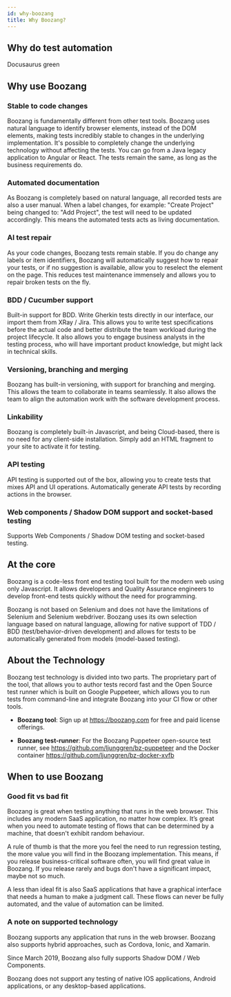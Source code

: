 ---
id: why-boozang
title: Why Boozang?
---

## Why do test automation


<YouTubeEmbed embedId="YcCw6cS7Uy0">Docusaurus green</YouTubeEmbed>

## Why use Boozang

### Stable to code changes

Boozang is fundamentally different from other test tools. Boozang uses natural language to identify browser elements, instead of the DOM elements, making tests incredibly stable to changes in the underlying implementation. It's possible to completely change the underlying technology without affecting the tests. You can go from a Java legacy application to Angular or React. The tests remain the same, as long as the business requirements do. 

### Automated documentation

As Boozang is completely based on natural language, all recorded tests are also a user manual. When a label changes, for example: "Create Project" being changed to: "Add Project", the test will need to be updated accordingly. This means the automated tests acts as living documentation. 

### AI test repair

As your code changes, Boozang tests remain stable. If you do change any labels or item identifiers, Boozang will automatically suggest how to repair your tests, or if no suggestion is available, allow you to reselect the element on the page. This reduces test maintenance immensely and allows you to repair broken tests on the fly. 

### BDD / Cucumber support

Built-in support for BDD. Write Gherkin tests directly in our interface, our import them from XRay / Jira. This allows you to write test specifications before the actual code and better distribute the team workload during the project lifecycle. It also allows you to engage business analysts in the testing process, who will have important product knowledge, but might lack in technical skills.

### Versioning, branching and merging

Boozang has built-in versioning, with support for branching and merging. This allows the team to collaborate in teams seamlessly. It also allows the team to align the automation work with the software development process. 

### Linkability

Boozang is completely built-in Javascript, and being Cloud-based, there is no need for any client-side installation. Simply add an HTML fragment to your site to activate it for testing.

### API testing

API testing is supported out of the box, allowing you to create tests that mixes API and UI operations. Automatically generate API tests by recording actions in the browser. 

### Web components / Shadow DOM support and socket-based testing

Supports Web Components / Shadow DOM testing and socket-based testing. 

## At the core

Boozang is a code-less front end testing tool built for the modern web using only Javascript. It allows developers and Quality Assurance engineers to develop front-end tests quickly without the need for programming. 

Boozang is not based on Selenium and does not have the limitations of Selenium and Selenium webdriver. Boozang uses its own selection language based on natural language, allowing for native support of TDD / BDD (test/behavior-driven development) and allows for tests to be automatically generated from models (model-based testing). 

## About the Technology

Boozang test technology is divided into two parts. The proprietary part of the tool, that allows you to author tests record fast and the Open Source test runner which is built on Google Puppeteer, which allows you to run tests from command-line and integrate Boozang into your CI flow or other tools. 

* **Boozang tool**: Sign up at https://boozang.com for free and paid license offerings.

* **Boozang test-runner**: For the Boozang Puppeteer open-source test runner, see https://github.com/ljunggren/bz-puppeteer and the Docker container https://github.com/ljunggren/bz-docker-xvfb

## When to use Boozang

### Good fit vs bad fit

Boozang is great when testing anything that runs in the web browser. This includes any modern SaaS application, no matter how complex. It’s great when you need to automate testing of flows that can be determined by a machine, that doesn't exhibit random behaviour. 

A rule of thumb is that the more you feel the need to run regression testing, the more value you will find in the Boozang implementation. This means, if you release business-critical software often, you will find great value in Boozang. If you release rarely and bugs don't have a significant impact, maybe not so much. 

A less than ideal fit is also SaaS applications that have a graphical interface that needs a human to make a judgment call. These flows can never be fully automated, and the value of automation can be limited. 

### A note on supported technology

Boozang supports any application that runs in the web browser. Boozang also supports hybrid approaches, such as Cordova, Ionic, and Xamarin.

Since March 2019, Boozang also fully supports Shadow DOM / Web Components. 

Boozang does not support any testing of native IOS applications, Android applications, or any desktop-based applications. 
